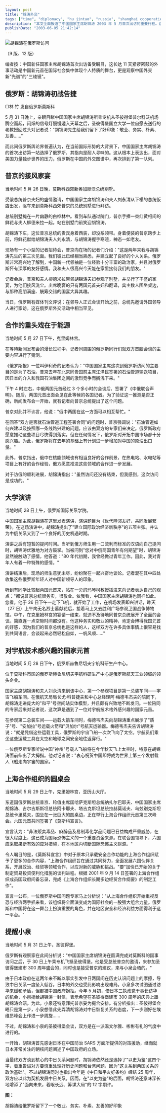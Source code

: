 ```yaml
---
layout: post
title: "锦涛外交"
tags: ["time", "diplomacy", "hu jintao", "russia", "shanghai cooperation organization", "japan", "foreign policy", "china"]
description: "本文全面报道了中国国家主席胡锦涛 2003 年 5 月首次出访的重要行程。这次为期 11 天的外交之旅首站选择俄罗斯，展现了中国新一代领导层的外交优先序。报道详细记录了胡锦涛与普京的私人家宴、两国在能源领域的战略合作、胡锦涛在俄罗斯国际关系学院的重要演讲、对俄罗斯航天中心的访问以及上海合作组织峰会。特别关注了胡锦涛在圣彼得堡与日本首相小泉纯一郎的会晤，胡在会上以“以史为鉴，面向未来，着眼长远、筹谋大局“的十六字方针表达了对中日关系的期许。本次出访树立了胡锦涛“敬业、务实、朴素、友善“的国际形象，标志着中国外交新篇章的开启。"
publishDate: "2003-06-05 21:42:14"
---
```


![胡锦涛在俄罗斯访问](http://www.nanfangdaily.com.cn/zm/20030605/xw/tx/200306050759_195561.JPG)

（9 版、12 版）

编者按：中国新任国家主席胡锦涛首次出访备受瞩目，这长达 11 天紧锣密鼓的外事活动是中国新元首在国际社会集中体现个人特质的舞台，更是观察中国外交新"光谱"的"三棱镜"。

## 俄罗斯：胡锦涛初战告捷

□林 竹 发自俄罗斯莫斯科

5 月 31 日晚上，亲眼目睹中国国家主席胡锦涛所乘专机从圣彼得堡普尔科沃机场腾空而起，闪烁的信号灯慢慢遁入天幕之后，圣彼得堡国立大学一位自愿去送行的老教授回过头对记者说："胡锦涛先生给我们留下了好印象：敬业、务实、朴素、友善……"

而此间俄罗斯舆论界普遍认为，在当前国际形势的大背景下，中国国家主席胡锦涛的首次出访第一站选择了俄罗斯，其指向是耐人寻味的。这从根本上表达出，面对美国力量独步世界的压力，俄罗斯在中国的外交图谱中，再次排到了第一队列。

## 普京的接风家宴

当地时间 5 月 26 日晚，莫斯科西郊新奥加廖沃总统别墅。

受俄总统普京夫妇的盛情邀请，中国国家主席胡锦涛和夫人刘永清从下榻的总统饭店出发，驱车来到莫斯科西郊普京的总统别墅进行拜访。

总统别墅掩在一片幽静的白桦林中。看到车队通过院门，普京手捧一束红黄相间的鲜花与夫人柳德米拉一起，站在别墅门前笑迎胡锦涛。

胡锦涛下车，这位普京总统的贵宾身着西装，却没系领带。身着便装的普京跨步上前，将鲜花献给胡锦涛夫人刘永清，与胡锦涛握手寒暄，神态一如老友。

现场有一个小型的记者招待会，普京向在场的记者们介绍："这是两年来我与胡锦涛先生的第三次见面。我们彼此已经相当熟悉，并建立起了良好的个人关系。俄罗斯非常高兴地了解到，中国新一代领袖是一位经验十分丰富的政治家，并且对俄罗斯怀有深厚的友好感情。我和夫人很高兴今天能在家里接待我们的朋友。"

记者会后，普京和夫人柳德米拉带领胡锦涛夫妇参观了别墅，并举行了丰盛的家宴，为他们接风洗尘。出席晚宴的只有两国元首夫妇和翻译，宾主数人围坐桌边，与那种高朋满座、觥筹交错的国宴大异其趣。

当日，俄罗斯有媒体刊文评说：在领导人正式会谈开始之前，总统先邀请外国领导人进行家访，这在俄罗斯外交活动中相当罕见。

## 合作的重头戏在于能源

当地时间 5 月 27 日下午，克里姆林宫。

在等待新闻发布会的漫长过程中，记者同周围的俄罗斯同行们就双方首脑会谈的主要内容进行了猜测。

《俄罗斯报》一位叫伊利奇的记者认为："中国国家主席这次到俄罗斯访问的主要目的是为了石油。普京去年在北京同贵国前主席江泽民签署的石油管道输送项目，因日本的介入和我国石油集团之间的激烈竞争而搁浅下来。"

下午 4 时左右，中俄两国元首经过 3 个多小时的会谈后，签署了《中俄联合声明》。随后，两国元首出面会见在此等候的各国记者。为了验证这一推测是否正确，新闻发布会一开始，就有记者向普京总统提出了这个问题。

普京对此并不讳言，他说："俄中两国在这一方面可以相互帮忙。"

在回答"双方是否就石油管道工程签署合同"的问题时，普京强调说："石油管道如何兴建以及按照哪一条线路兴建的问题，应该由双方的专家们来决定。俄罗斯政府愿意推动这些项目尽快得到落实。但在任何情况下，俄罗斯对开拓中国市场都十分感兴趣。为此，俄罗斯将在去年的基础上有计划进一步增加对中国的原油出口量。"

此外，普京指出，俄中在核能领域也有相当良好的合作前景，在热电站、水电站等项目上有好的合作经验，俄方愿意推进这些领域的合作进一步发展。

对于访俄的顺利进展，胡锦涛指出："虽然访问还没有结束，但我感到，这次访问是成功的。"

## 大学演讲

当地时间 28 日上午，俄罗斯国际关系学院。

中国国家主席胡锦涛在这里发表演讲，演讲题目为《世代睦邻友好，共同发展繁荣》。在这场演讲中，胡锦涛提出了"建立国际政治经济新秩序"的五项主张。并认为中俄关系又到了一个良好的历史机遇时期。

演讲之后有短暂的提问时间。当听到俄方师生用一口流利而标准的汉语向自己提问时，胡锦涛优雅地为对方鼓掌。当被问到"您对中俄两国青年有何期望"时，胡锦涛显然被触动了感情，他答道："80 年代初期，我曾经做过青年工作。因此，我对青年人有着一种特殊的感情。"

演讲结束后，现场的师生意犹未尽，纷纷聚在一起兴奋地谈论。记者混在其中四处收集这些俄罗斯年轻人对中国新领导人的印象。

听到有同学比较起两国元首来，站在一旁的玛琴柯教授插进来向记者表达自己的观点："都说普京总统很务实，很敬业。依我看，中国国家主席胡锦涛也同样如此。您看，他于 26 日下午一走下飞机，就开始了工作，在机场发表即兴讲话，昨天（27 日）上午向无名烈士墓献花后，接着马上又去胜利广场参观卫国战争博物馆。中午，在克里姆林宫的宴请一结束，就迫不及待地同普京总统展开了全面的会谈。简直连一点空隙时间都没有。他这种务实和敬业的精神，肯定会博得我国元首的好感，因为我们的普京总统也是这样的人，这样双方在许多具体事情上很容易找到共同语言，会谈起来必然轻松自如，一帆风顺……"

## 对宇航技术感兴趣的国家元首

当地时间 5 月 28 日下午，俄罗斯赫鲁尼切夫宇航科研生产中心。

位于莫斯科市区的俄罗斯赫鲁尼切夫宇航科研生产中心是俄罗斯航天工业领域的领头企业。

国家主席胡锦涛和夫人刘永清来到该中心，第一个参观项目是第一总装车间——宇宙飞船车间。在俄航天局局长尤·科普捷夫和中心总经理阿·梅德韦杰夫的陪同下，胡锦涛走进庞大的"和平"号空间站实体模型，并且颇有兴致地不断发问。一位陪同的专家后来对记者说，这次算是遇到了一位对宇航技术格外感兴趣的国家元首。

在参观第二总装车间——运载火箭车间时，梅德韦杰夫向胡锦涛重点展示了"质子"号、"安加拉"号运载火箭和"贝加尔"号航天运输器。梅德韦杰夫告诉胡锦涛说："就是凭借这些运载工具，俄罗斯的宇宙飞船一次次飞向了太空。宇航员们乘坐这些运载工具在太空和地球之间安全地往返穿行。"

一位俄罗斯专家听说中国"神州"号载人飞船将在今年秋天飞上太空时，特意在胡锦涛面前伸出了大拇指。他对记者说："衷心祝贺中国即将成为世界上第三个发射载人飞船走向宇宙的国家。"

## 上海合作组织的圆桌会

当地时间 5 月 29 日上午，克里姆林宫，亚历山大厅。

东道国俄罗斯总统普京、轮值主席国哈萨克斯坦总统纳扎尔巴耶夫、中国国家主席胡锦涛、吉尔吉斯斯坦总统阿卡耶夫、塔吉克斯坦总统拉赫莫诺夫、乌兹别克斯坦总统卡里莫夫，围坐在一张巨大的圆桌边，正在举行上海合作组织元首第三次峰会。六国元首共同签署了《莫斯科宣言》。

宣言认为："非法贩卖毒品、麻醉品及易制毒化学品问题已日益构成严重威胁，在很大程度上，这已成为国际恐怖主义的一个重要资金来源。在联合国领导下，六国应采取果断有效的应对措施，在本地区内切断国际恐怖主义财源。"

令人瞩目的是，《莫斯科宣言》中对于原本只承载安全合作功能的上海合作组织赋予了更多的合作内容，"上海合作组织旨在通过共同努力，全面发展六国伙伴关系，开展政治、经贸等领域合作，以应对新的威胁和挑战。"要"加快已开始的关于制定贸易投资便利化措施的谈判进程。根据 2001 年 9 月 14 日签署的上海合作组织成员国政府间备忘录，完成《上海合作组织长期多边经贸合作纲要》的制定工作"。

宣言一公布，一位俄罗斯中国问题专家马上分析说："从上海合作组织开始重视反恐与经济两手抓来看，该组织将全面演变成为国际社会的一股强大组合力量。俄罗斯和中国将在这一舞台上扮演重要的角色，并在地区安全和经济利益方面得利于这一平台。"

## 提醒小泉

当地时间 5 月 31 日上午，圣彼得堡。

俄罗斯有观察家在此间分析说："中国国家主席胡锦涛在圆满完成对莫斯科的国事访问之后，于 30 日上午乘专机飞抵圣彼得堡。他是受总统普京的邀请，来参加圣彼得堡建市 300 周年盛会的，同时也是接受普京的建议，来与小泉会晤的。"

由于日本政府在这两年来不断以事实引发中日两国间在历史认识问题上的摩擦，导致中日关系一度坠入低谷，日本的外交也受此影响出现难局。小泉多次试图通过访华来缓和矛盾，但都被中国政府婉拒。今年 5 月初，借日本三执政党干事长访华的机会，小泉捎给胡锦涛一封信，表示希望在圣彼得堡建市 300 周年的庆典上跟胡锦涛会晤。为此，小泉还特意拜托普京妥为撮合安排。有分析指出：圣彼得堡会晤只是第一步，小泉想借此先弄清胡锦涛对中日恢复关系的态度，下一步则好在埃维昂峰会上作进一步周旋……

不过，胡锦涛和小泉的圣彼得堡会谈，双方是在一派温文尔雅、彬彬有礼的气度中进行的。

一开始，胡锦涛首先感谢日本在中国防治 SARS 方面所提供的对策援助，继而就日本非常关注的朝核问题阐述了中国政府的立场。

当最终双方谈到核心的中日关系问题时，胡锦涛依然还是选择了"以史为鉴"这四个字，着重告诫对方要慎重处理好历史问题和台湾问题，因为"这关系到两国关系的政治基础"。不过胡锦涛同时也指出今年是《中日和平友好条约》缔结 25 周年，双方应以此为契机发展中日关系，因而，在"以史为鉴"的后面，胡锦涛还意味深长地增添了"面向未来，着眼长远、筹谋大局"的 12 字期许。

**图：**

胡锦涛给俄罗斯留下了一个敬业、务实、朴素、友善的好印象
